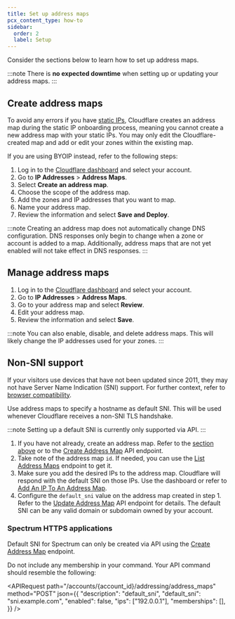 ```yaml
---
title: Set up address maps
pcx_content_type: how-to
sidebar:
  order: 2
  label: Setup
---
```



Consider the sections below to learn how to set up address maps.

:::note
There is **no expected downtime** when setting up or updating your address maps.
:::

## Create address maps

To avoid any errors if you have [static IPs](/byoip/concepts/static-ips/), Cloudflare creates an address map during the static IP onboarding process, meaning you cannot create a new address map with your static IPs. You may only edit the Cloudflare-created map and add or edit your zones within the existing map.

If you are using BYOIP instead, refer to the following steps:

1. Log in to the [Cloudflare dashboard](https://dash.cloudflare.com/) and select your account.
2. Go to **IP Addresses** > **Address Maps**.
3. Select **Create an address map**.
4. Choose the scope of the address map.
5. Add the zones and IP addresses that you want to map.
6. Name your address map.
7. Review the information and select **Save and Deploy**.

:::note
Creating an address map does not automatically change DNS configuration. DNS responses only begin to change when a zone or account is added to a map. Additionally, address maps that are not yet enabled will not take effect in DNS responses.
:::

## Manage address maps

1. Log in to the [Cloudflare dashboard](https://dash.cloudflare.com/) and select your account.
2. Go to **IP Addresses** > **Address Maps**.
3. Go to your address map and select **Review**.
4. Edit your address map.
5. Review the information and select **Save**.

:::note
You can also enable, disable, and delete address maps. This will likely change the IP addresses used for your zones.
:::

## Non-SNI support

If your visitors use devices that have not been updated since 2011, they may not have <GlossaryTooltip term="Server Name Indication (SNI)">Server Name Indication (SNI)</GlossaryTooltip> support. For further context, refer to [browser compatibility](/ssl/reference/browser-compatibility/#non-sni-support).

Use address maps to specify a hostname as default SNI. This will be used whenever Cloudflare receives a non-SNI TLS handshake.

:::note
Setting up a default SNI is currently only supported via API.
:::

1. If you have not already, create an address map. Refer to the [section above](#create-address-maps) or to the [Create Address Map](/api/resources/addressing/subresources/address_maps/methods/create/) API endpoint.
2. Take note of the address map `id`. If needed, you can use the [List Address Maps](/api/resources/addressing/subresources/address_maps/methods/list/) endpoint to get it.
3. Make sure you add the desired IPs to the address map. Cloudflare will respond with the default SNI on those IPs. Use the dashboard or refer to [Add An IP To An Address Map](/api/resources/addressing/subresources/address_maps/subresources/ips/methods/update/).
4. Configure the `default_sni` value on the address map created in step 1. Refer to the [Update Address Map](/api/resources/addressing/subresources/address_maps/methods/edit/) API endpoint for details. The default SNI can be any valid domain or subdomain owned by your account.

### Spectrum HTTPS applications

Default SNI for Spectrum can only be created via API using the [Create Address Map](/api/resources/addressing/subresources/address_maps/methods/create/) endpoint.

Do not include any membership in your command. Your API command should resemble the following:

<APIRequest
  path="/accounts/{account_id}/addressing/address_maps"
  method="POST"
  json={{
		"description": "default_sni",
		"default_sni": "sni.example.com",
		"enabled": false,
		"ips": ["192.0.0.1"],
		"memberships": [],
	}}
/>